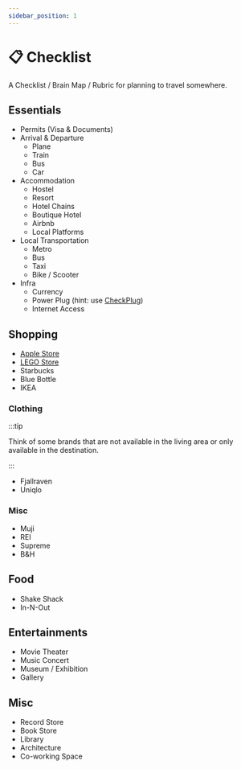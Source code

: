 ```yaml
---
sidebar_position: 1
---
```


# 📋 Checklist

A Checklist / Brain Map / Rubric for planning to travel somewhere.

## Essentials

- Permits (Visa & Documents)
- Arrival & Departure
  - Plane
  - Train
  - Bus
  - Car
- Accommodation
  - Hostel
  - Resort
  - Hotel Chains
  - Boutique Hotel
  - Airbnb
  - Local Platforms
- Local Transportation
  - Metro
  - Bus
  - Taxi
  - Bike / Scooter
- Infra
  - Currency
  - Power Plug (hint: use [CheckPlug](https://www.checkplug.com/))
  - Internet Access

## Shopping

- [Apple Store](https://www.apple.com/retail/storelist/)
- [LEGO Store](https://www.lego.com/en-us/stores/directory)
- Starbucks
- Blue Bottle
- IKEA

### Clothing

:::tip

Think of some brands that are not available in the living area or only available in the destination.

:::

- Fjallraven
- Uniqlo

### Misc

- Muji
- REI
- Supreme
- B&H

## Food

- Shake Shack
- In-N-Out

## Entertainments

- Movie Theater
- Music Concert
- Museum / Exhibition
- Gallery

## Misc

- Record Store
- Book Store
- Library
- Architecture
- Co-working Space
